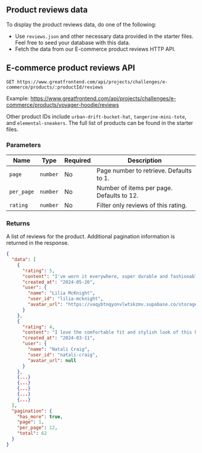 ## Product reviews data

To display the product reviews data, do one of the following:

- Use `reviews.json` and other necessary data provided in the starter files. Feel free to seed your database with this data.
- Fetch the data from our E-commerce product reviews HTTP API.

## E-commerce product reviews API

```
GET https://www.greatfrontend.com/api/projects/challenges/e-commerce/products/:productId/reviews
```

Example: https://www.greatfrontend.com/api/projects/challenges/e-commerce/products/voyager-hoodie/reviews

Other product IDs include `urban-drift-bucket-hat`, `tangerine-mini-tote`, and `elemental-sneakers`. The full list of products can be found in the starter files.

### Parameters

| Name       | Type     | Required | Description                               |
| ---------- | -------- | -------- | ----------------------------------------- |
| `page`     | `number` | No       | Page number to retrieve. Defaults to 1.   |
| `per_page` | `number` | No       | Number of items per page. Defaults to 12. |
| `rating`   | `number` | No       | Filter only reviews of this rating.       |

### Returns

A list of reviews for the product. Additional pagination information is returned in the response.

```json
{
  "data": [
    {
      "rating": 5,
      "content": "I've worn it everywhere, super durable and fashionable.",
      "created_at": "2024-05-26",
      "user": {
        "name": "Lilia McKnight",
        "user_id": "lilia-mcknight",
        "avatar_url": "https://vaqybtnqyonvlwtskzmv.supabase.co/storage/v1/object/public/e-commerce-track-images/user-avatars/lilia-mcknight.jpg"
      }
    },
    {
      "rating": 4,
      "content": "I love the comfortable fit and stylish look of this hoodie. Perfect for chilly days out!",
      "created_at": "2024-03-11",
      "user": {
        "name": "Natali Craig",
        "user_id": "natali-craig",
        "avatar_url": null
      }
    },
    {...}
    {...}
    {...}
    {...}
    {...}
  ],
  "pagination": {
    "has_more": true,
    "page": 1,
    "per_page": 12,
    "total": 62
  }
}
```
